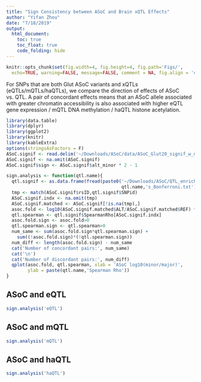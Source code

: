 ```yaml
---
title: "Sign Consistency between ASoC and Brain xQTL Effects"
author: "Yifan Zhou"
date: "7/18/2019"
output:   
  html_document:
    toc: true
    toc_float: true
    code_folding: hide
---
```


```r
knitr::opts_chunk$set(fig.width=4, fig.height=4, fig.path='Figs/',
  echo=TRUE, warning=FALSE, message=FALSE, comment = NA, fig.align = 'center')
```

For SNPs that are both Glut ASoC variants and xQTLs (eQTLs/mQTLs/haQTLs), we compare the direction of effects of ASoC vs. QTL. A pair of concordant effects means that an ASoC allele associated with greater chromatin accessibility is also associated with higher eQTL gene expression / mQTL DNA methylation / haQTL histone acetylation.

```r
library(data.table)
library(dplyr)
library(ggplot2)
library(knitr)
library(kableExtra)
options(stringsAsFactors = F)
ASoC.signif <- read.delim('~/Downloads/ASoC/data/ASoC_Glut20_signif_w_minor.txt')
ASoC.signif <- na.omit(ASoC.signif)
ASoC.signif$sign <- ASoC.signif$alt_minor * 2 - 1
```

```r
sign.analysis <- function(qtl.name){
  qtl.signif <- as.data.frame(fread(paste0('~/Downloads/ASoC/QTL_enrich/Brain_',
                                           qtl.name,'s_Bonferroni.txt')))
  tmp <- match(ASoC.signif$rsID,qtl.signif$SNPid)
  ASoC.signif.indx <- na.omit(tmp)
  ASoC.signif.matched <- ASoC.signif[!is.na(tmp),]
  asoc.fold <- log10(ASoC.signif.matched$ALT/ASoC.signif.matched$REF) * ASoC.signif.matched$sign
  qtl.spearman <- qtl.signif$SpearmanRho[ASoC.signif.indx]
  asoc.fold.sign <- asoc.fold>0
  qtl.spearman.sign <- qtl.spearman>0
  num_same <- sum(asoc.fold.sign*qtl.spearman.sign) + 
    sum((!asoc.fold.sign)*(!qtl.spearman.sign))
  num_diff <- length(asoc.fold.sign) - num_same
  cat('Number of concordant pairs:', num_same)
  cat('\n')
  cat('Number of discordant pairs:', num_diff)
  qplot(asoc.fold, qtl.spearman, xlab = 'ASoC log10(minor/major)', 
        ylab = paste(qtl.name,'Spearman Rho'))
}
```

## ASoC and eQTL
```r
sign.analysis('eQTL')
```

## ASoC and mQTL
```r
sign.analysis('mQTL')
```

## ASoC and haQTL
```r
sign.analysis('haQTL')
```

